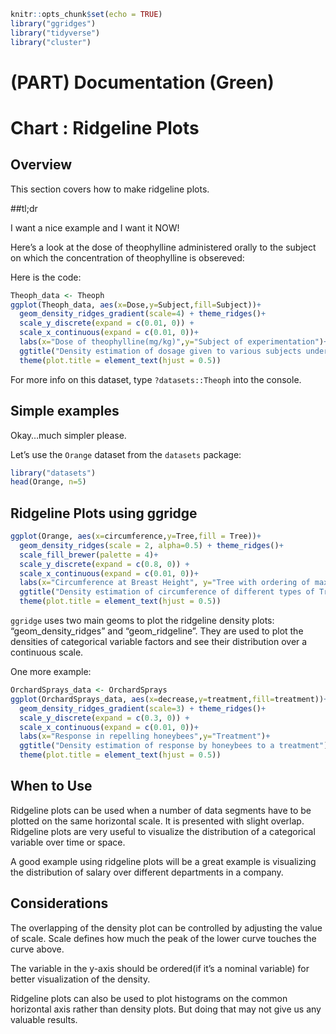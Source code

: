 
```r
knitr::opts_chunk$set(echo = TRUE)
library("ggridges")
library("tidyverse")
library("cluster")
```

# (PART) Documentation (Green) {-}

# Chart : Ridgeline Plots

## Overview

This section covers how to make ridgeline plots.

##tl;dr

I want a nice example and I want it NOW!

Here's a look at the dose of theophylline administered orally to the subject on which the concentration of theophylline is obsereved:

Here is the code:

```r
Theoph_data <- Theoph
ggplot(Theoph_data, aes(x=Dose,y=Subject,fill=Subject))+
  geom_density_ridges_gradient(scale=4) + theme_ridges()+
  scale_y_discrete(expand = c(0.01, 0)) +
  scale_x_continuous(expand = c(0.01, 0))+
  labs(x="Dose of theophylline(mg/kg)",y="Subject of experimentation")+
  ggtitle("Density estimation of dosage given to various subjects under observation")+
  theme(plot.title = element_text(hjust = 0.5))
```

For more info on this dataset, type `?datasets::Theoph` into the console.

## Simple examples

Okay...much simpler please.

Let's use the `Orange` dataset from the `datasets` package:

```r
library("datasets")
head(Orange, n=5)
```

## Ridgeline Plots using ggridge

```r
ggplot(Orange, aes(x=circumference,y=Tree,fill = Tree))+
  geom_density_ridges(scale = 2, alpha=0.5) + theme_ridges()+
  scale_fill_brewer(palette = 4)+
  scale_y_discrete(expand = c(0.8, 0)) +
  scale_x_continuous(expand = c(0.01, 0))+
  labs(x="Circumference at Breast Height", y="Tree with ordering of max diameter")+
  ggtitle("Density estimation of circumference of different types of Trees")+
  theme(plot.title = element_text(hjust = 0.5))
```

`ggridge` uses two main geoms to plot the ridgeline density plots: "geom_density_ridges" and "geom_ridgeline". They are used to plot the densities of categorical variable factors and see their distribution over a continuous scale.

One more example:

```r
OrchardSprays_data <- OrchardSprays
ggplot(OrchardSprays_data, aes(x=decrease,y=treatment,fill=treatment))+
  geom_density_ridges_gradient(scale=3) + theme_ridges()+
  scale_y_discrete(expand = c(0.3, 0)) +
  scale_x_continuous(expand = c(0.01, 0))+
  labs(x="Response in repelling honeybees",y="Treatment")+
  ggtitle("Density estimation of response by honeybees to a treatment")+
  theme(plot.title = element_text(hjust = 0.5))
```

## When to Use

Ridgeline plots can be used when a number of data segments have to be plotted on the same horizontal scale. It is presented with slight overlap. Ridgeline plots are very useful to visualize the distribution of a categorical variable over time or space.

A good example using ridgeline plots will be a great example is visualizing the distribution of salary over different departments in a company.

## Considerations

The overlapping of the density plot can be controlled by adjusting the value of scale. Scale defines how much the peak of the lower curve touches the curve above.

The variable in the y-axis should be ordered(if it's a nominal variable) for better visualization of the density.

Ridgeline plots can also be used to plot histograms on the common horizontal axis rather than density plots. But doing that may not give us any valuable results.
